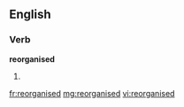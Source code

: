 ==English==

===Verb===
'''reorganised'''

# {{en-past of|reorganise}}

[[fr:reorganised]]
[[mg:reorganised]]
[[vi:reorganised]]